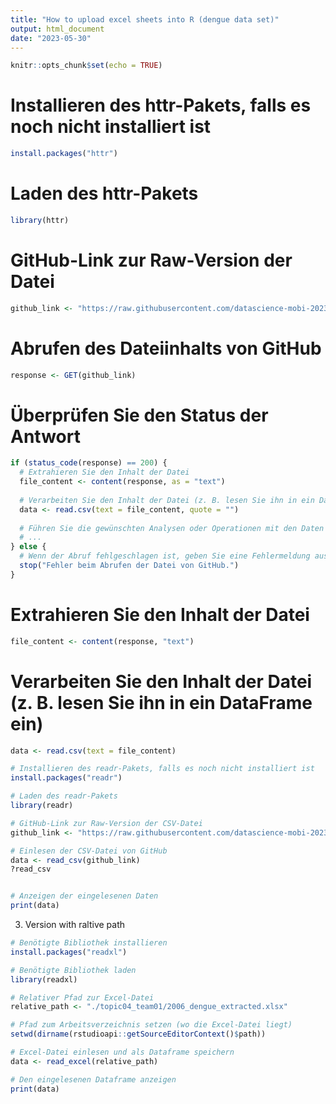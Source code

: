 ```yaml
---
title: "How to upload excel sheets into R (dengue data set)"
output: html_document
date: "2023-05-30"
---
```


```r
knitr::opts_chunk$set(echo = TRUE)
```


# Installieren des httr-Pakets, falls es noch nicht installiert ist
```r
install.packages("httr")
```

# Laden des httr-Pakets
```r
library(httr) 
```

# GitHub-Link zur Raw-Version der Datei
```r
github_link <- "https://raw.githubusercontent.com/datascience-mobi-2023/topic04_team01/main/2006_dengue_extracted.csv"
```

# Abrufen des Dateiinhalts von GitHub
```r
response <- GET(github_link)
```

# Überprüfen Sie den Status der Antwort
```r

if (status_code(response) == 200) {
  # Extrahieren Sie den Inhalt der Datei
  file_content <- content(response, as = "text")
  
  # Verarbeiten Sie den Inhalt der Datei (z. B. lesen Sie ihn in ein DataFrame ein)
  data <- read.csv(text = file_content, quote = "")
  
  # Führen Sie die gewünschten Analysen oder Operationen mit den Daten durch
  # ...
} else {
  # Wenn der Abruf fehlgeschlagen ist, geben Sie eine Fehlermeldung aus
  stop("Fehler beim Abrufen der Datei von GitHub.")
}
```

# Extrahieren Sie den Inhalt der Datei
```r
file_content <- content(response, "text")
```

# Verarbeiten Sie den Inhalt der Datei (z. B. lesen Sie ihn in ein DataFrame ein)
```r
data <- read.csv(text = file_content)
```

```r
# Installieren des readr-Pakets, falls es noch nicht installiert ist
install.packages("readr")

# Laden des readr-Pakets
library(readr)

# GitHub-Link zur Raw-Version der CSV-Datei
github_link <- "https://raw.githubusercontent.com/datascience-mobi-2023/topic04_team01/main/2006_dengue_extracted.csv"

# Einlesen der CSV-Datei von GitHub
data <- read_csv(github_link)
?read_csv


# Anzeigen der eingelesenen Daten
print(data)
```


3. Version with raltive path 
```r
# Benötigte Bibliothek installieren
install.packages("readxl")

# Benötigte Bibliothek laden
library(readxl)

# Relativer Pfad zur Excel-Datei
relative_path <- "./topic04_team01/2006_dengue_extracted.xlsx"

# Pfad zum Arbeitsverzeichnis setzen (wo die Excel-Datei liegt)
setwd(dirname(rstudioapi::getSourceEditorContext()$path))

# Excel-Datei einlesen und als Dataframe speichern
data <- read_excel(relative_path)

# Den eingelesenen Dataframe anzeigen
print(data)
```

